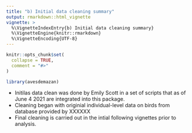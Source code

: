 ```yaml
---
title: "b) Initial data cleaning summary"
output: rmarkdown::html_vignette
vignette: >
  %\VignetteIndexEntry{b) Initial data cleaning summary}
  %\VignetteEngine{knitr::rmarkdown}
  %\VignetteEncoding{UTF-8}
---
```


```r
knitr::opts_chunk$set(
  collapse = TRUE,
  comment = "#>"
)
```

```r
library(avesdemazan)
```

* Initilas data clean was done by Emily Scott in a set of scripts that as of June 4 2021 are integrated into this package.  
* Cleaning began with originial individual-level data on birds from database provided by XXXXXX
* Final cleaning is carried out in the intial following vignettes prior to analysis.
